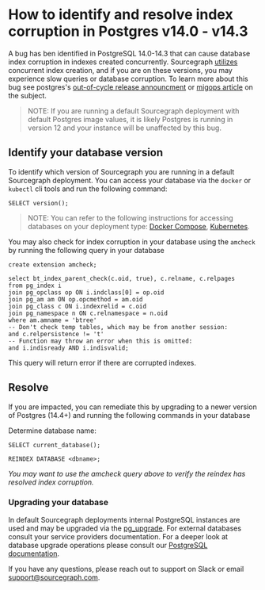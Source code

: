 # How to identify and resolve index corruption in Postgres v14.0 - v14.3

A bug has ben identified in PostgreSQL 14.0-14.3 that can cause database index corruption in indexes created concurrently. Sourcegraph [utilizes](https://sourcegraph.com/search?q=context:global+repo:%5Egithub%5C.com/sourcegraph/sourcegraph%24+%22CREATE+INDEX%22+AND+CONCURRENTLY&patternType=keyword) concurrent index creation, and if you are on these versions, you may experience slow queries or database corruption. To learn more about this bug see postgres's [out-of-cycle release announcment](https://www.postgresql.org/message-id/165473835807.573551.1512237163040609764%40wrigleys.postgresql.org) or [migops article](https://www.migops.com/blog/important-postgresql-14-update-to-avoid-silent-corruption-of-indexes/) on the subject.

> NOTE: If you are running a default Sourcegraph deployment with default Postgres image values, it is likely Postgres is running in version 12 and your instance will be unaffected by this bug.

## Identify your database version
To identify which version of Sourcegraph you are running in a default Sourcegraph deployment. You can access your database via the `docker` or `kubectl` cli tools and run the following command:
```
SELECT version();
```
> NOTE: You can refer to the following instructions for accessing databases on your deployment type: [Docker Compose](/admin/deploy/docker-compose/#access-the-database), [Kubernetes](/admin/deploy/kubernetes/operations#access-the-database).

You may also check for index corruption in your database using the `amcheck` by running the following query in your database
```
create extension amcheck;

select bt_index_parent_check(c.oid, true), c.relname, c.relpages
from pg_index i
join pg_opclass op ON i.indclass[0] = op.oid
join pg_am am ON op.opcmethod = am.oid
join pg_class c ON i.indexrelid = c.oid
join pg_namespace n ON c.relnamespace = n.oid
where am.amname = 'btree'
-- Don't check temp tables, which may be from another session:
and c.relpersistence != 't'
-- Function may throw an error when this is omitted:
and i.indisready AND i.indisvalid;
```
This query will return error if there are corrupted indexes.

## Resolve
If you are impacted, you can remediate this by upgrading to a newer version of Postgres (14.4+) and running the following commands in your database

Determine database name:
```
SELECT current_database();
```
```
REINDEX DATABASE <dbname>;
```
*You may want to use the amcheck query above to verify the reindex has resolved index corruption.*

### Upgrading your database

In default Sourcegraph deployments internal PostgreSQL instances are used and may be upgraded via the [pg_upgrade](https://www.postgresql.org/docs/11/pgupgrade.html). For external databases consult your service providers documentation. For a deeper look at database upgrade operations please consult our [PostgreSQL documentation](/admin/postgres#upgrading-postgresql).

If you have any questions, please reach out to support on Slack or email support@sourcegraph.com.
